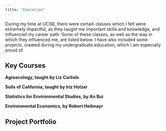 ```yaml
---
title: "Education"
---
```


During my time at UCSB, there were certain classes which I felt were extremely impactful, as they taught me important skills and knowledge, and influenced my career path. Some of these classes, as well as the way in which they influenced me, are listed below. I have also included some projects, created during my undergraduate education, which I am especially proud of.

## Key Courses

**Agroecology, taught by Liz Carlisle**

**Soils of California, taught by Iriz Holzer**

**Statistics for Environmental Studies, by An Bui**

**Environmental Economics, by Robert Heilmayr**

## Project Portfolio
